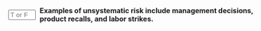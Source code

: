 ::: {.question-block}

<form onsubmit="event.preventDefault(); checkAnswerBox('module2_tf_q31','T')" style="display: flex; align-items: center; gap: 8px;">
<input type="text" id="module2_tf_q31" name="module2_tf_q31" maxlength="1" placeholder="T or F"
         style="width: 55px;" data-correct-answer="T" /> <label for="module2_tf_q31"><strong>Examples of unsystematic risk include management decisions, product recalls, and labor strikes.</strong></label>
</form>

<div id="feedback-module2_tf_q31" class="feedback" data-status="" style="display:none;">
The sentence is TRUE. These are all classic examples of events that are specific to a single company and represent unsystematic risk.
</div>
:::